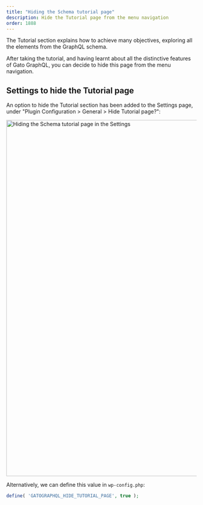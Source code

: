 ```yaml
---
title: "Hiding the Schema tutorial page"
description: Hide the Tutorial page from the menu navigation
order: 1888
---
```


The Tutorial section explains how to achieve many objectives, exploring all the elements from the GraphQL schema.

After taking the tutorial, and having learnt about all the distinctive features of Gato GraphQL, you can decide to hide this page from the menu navigation.

## Settings to hide the Tutorial page

An option to hide the Tutorial section has been added to the Settings page, under "Plugin Configuration > General > Hide Tutorial page?":

<Image
  src="/assets/guides/upstream/settings-hide-tutorial-page.png"
  width="1024"
  height="940"
  alt="Hiding the Schema tutorial page in the Settings"
  caption="Hiding the Schema tutorial page in the Settings"
/>

Alternatively, we can define this value in `wp-config.php`:

```php
define( 'GATOGRAPHQL_HIDE_TUTORIAL_PAGE', true );
```
